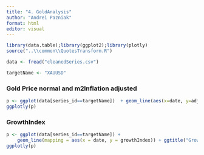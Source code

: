 ```yaml
---
title: "4. GoldAnalysis"
author: "Andrei Pazniak"
format: html
editor: visual
---
```


```r
library(data.table);library(ggplot2);library(plotly)
source("..\\common\\QuotesTransform.R")

data <- fread("cleanedSeries.csv")

targetName <- "XAUUSD"

```

### Gold Price normal and m2Inflation adjusted

```r
p <- ggplot(data[series_id==targetName])  + geom_line(aes(x=date, y=adjusted_value_m2, color='Adjusted price')) +geom_line(aes(x=date, y=value, color='Normal price')) + ggtitle("Gold Price normal and adjusted") + ylab("price") + xlab("date")
ggplotly(p)
```

### GrowthIndex
```r
p <- ggplot(data[series_id==targetName]) +
    geom_line(mapping = aes(x = date, y = growthIndex)) + ggtitle("Growth Index")
ggplotly(p)
```